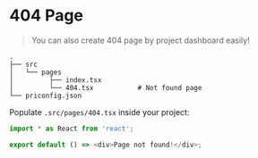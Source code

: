 # 404 Page

> You can also create 404 page by project dashboard easily!

```
.
├── src
│   └── pages
│         ├── index.tsx
│         └── 404.tsx           # Not found page
└── priconfig.json
```

Populate `.src/pages/404.tsx` inside your project:

```typescript
import * as React from 'react';

export default () => <div>Page not found!</div>;
```
